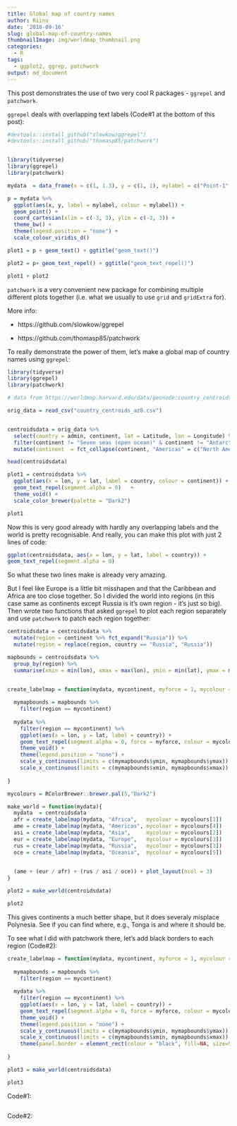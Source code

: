 ```yaml
---
title: Global map of country names
author: Riinu
date: '2018-09-16'
slug: global-map-of-country-names
thumbnailImage: img/worldmap_thumbnail.png
categories:
  - R
tags:
  - ggplot2, ggrep, patchwork
output: md_document
---
```


This post demonstrates the use of two very cool R packages - `ggrepel` and `patchwork`.

`ggrepel` deals with overlapping text labels (Code#1 at the bottom of this post):

```r

#devtools::install_github("slowkow/ggrepel")
#devtools::install_github("thomasp85/patchwork")


library(tidyverse)
library(ggrepel)
library(patchwork)

mydata  = data_frame(x = c(1, 1.3), y = c(1, 1), mylabel = c("Point-1", "Point-2"))

p = mydata %>% 
  ggplot(aes(x, y, label = mylabel, colour = mylabel)) +
  geom_point() +
  coord_cartesian(xlim = c(-3, 3), ylim = c(-3, 3)) +
  theme_bw() +
  theme(legend.position = "none") +
  scale_colour_viridis_d()

plot1 = p + geom_text() + ggtitle("geom_text()")

plot2 = p+ geom_text_repel() + ggtitle("geom_text_repel()")

plot1 + plot2


```


`patchwork` is a very convenient new package for combining multiple different plots together (i.e. what we usually to use `grid` and `gridExtra` for).

More info:

* https://github.com/slowkow/ggrepel

* https://github.com/thomasp85/patchwork

To really demonstrate the power of them, let's make a global map of country names using `ggrepel`:

```r

library(tidyverse)
library(ggrepel)
library(patchwork)

# data from https://worldmap.harvard.edu/data/geonode:country_centroids_az8

orig_data = read_csv("country_centroids_az8.csv")


centroidsdata = orig_data %>% 
  select(country = admin, continent, lat = Latitude, lon = Longitude) %>% 
  filter(continent != "Seven seas (open ocean)" & continent != "Antarctica") %>% 
  mutate(continent  = fct_collapse(continent, "Americas" = c("North America", "South America")))

head(centroidsdata)

plot1 = centroidsdata %>% 
  ggplot(aes(x = lon, y = lat, label = country, colour = continent)) +
  geom_text_repel(segment.alpha = 0)   +
  theme_void() +
  scale_color_brewer(palette = "Dark2")

plot1

```

Now this is very good already with hardly any overlapping labels and the world is pretty recognisable. And really, you can make this plot with just 2 lines of code:

```r
ggplot(centroidsdata, aes(x = lon, y = lat, label = country)) +
geom_text_repel(segment.alpha = 0)
```


So what these two lines make is already very amazing.

  
But I feel like Europe is a little bit misshapen and that the Caribbean and Africa are too close together. So I divided the world into regions (in this case same as continents except Russia is it's own region - it's just so big). Then wrote two functions that asked `ggrepel` to plot each region separately and use `patchwork` to patch each region together:


```r

centroidsdata = centroidsdata %>% 
  mutate(region = continent %>% fct_expand("Russia")) %>% 
  mutate(region = replace(region, country == "Russia", "Russia"))

mapbounds = centroidsdata %>% 
  group_by(region) %>% 
  summarise(xmin = min(lon), xmax = max(lon), ymin = min(lat), ymax = max(lat))


create_labelmap = function(mydata, mycontinent, myforce = 1, mycolour = "black"){
  
  mymapbounds = mapbounds %>% 
    filter(region == mycontinent)
  
  mydata %>% 
    filter(region == mycontinent) %>% 
    ggplot(aes(x = lon, y = lat, label = country)) +
    geom_text_repel(segment.alpha = 0, force = myforce, colour = mycolour)   +
    theme_void() +
    theme(legend.position = "none") +
    scale_y_continuous(limits = c(mymapbounds$ymin, mymapbounds$ymax)) +
    scale_x_continuous(limits = c(mymapbounds$xmin, mymapbounds$xmax))
  
}

mycolours = RColorBrewer::brewer.pal(5,"Dark2")

make_world = function(mydata){
  mydata  = centroidsdata
  afr = create_labelmap(mydata, "Africa",   mycolour = mycolours[1])
  ame = create_labelmap(mydata, "Americas", mycolour = mycolours[4])
  asi = create_labelmap(mydata, "Asia",     mycolour = mycolours[2])
  eur = create_labelmap(mydata, "Europe",   mycolour = mycolours[3])
  rus = create_labelmap(mydata, "Russia",   mycolour = mycolours[3])
  oce = create_labelmap(mydata, "Oceania",  mycolour = mycolours[5])

  
  (ame + (eur / afr) + (rus / asi / oce)) + plot_layout(ncol = 3)
}

plot2 = make_world(centroidsdata)

plot2

```

This gives continents a much better shape, but it does severaly misplace Polynesia. See if you can find where, e.g., Tonga is and where it should be.

To see what I did with patchwork there, let's add black borders to each region (Code#2):

```r

create_labelmap = function(mydata, mycontinent, myforce = 1, mycolour = "black"){
  
  mymapbounds = mapbounds %>% 
    filter(region == mycontinent)
  
  mydata %>% 
    filter(region == mycontinent) %>% 
    ggplot(aes(x = lon, y = lat, label = country)) +
    geom_text_repel(segment.alpha = 0, force = myforce, colour = mycolour)   +
    theme_void() +
    theme(legend.position = "none") +
    scale_y_continuous(limits = c(mymapbounds$ymin, mymapbounds$ymax)) +
    scale_x_continuous(limits = c(mymapbounds$xmin, mymapbounds$xmax)) +
    theme(panel.border = element_rect(colour = "black", fill=NA, size=5))
  
}

plot3 = make_world(centroidsdata)

plot3

```

Code#1:

```r
```


Code#2:

```r
```